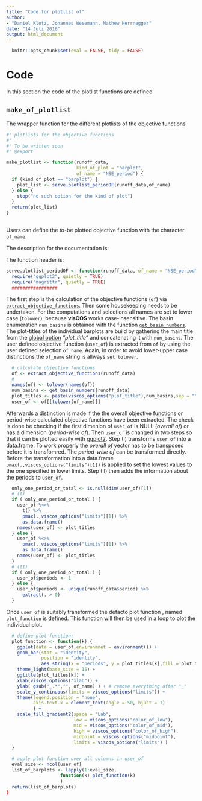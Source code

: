 ```yaml
---
title: "Code for plotlist of"
author: 
- "Daniel Klotz, Johannes Wesemann, Mathew Herrnegger"
date: "14 Juli 2016"
output: html_document
---
```


```r
  knitr::opts_chunk$set(eval = FALSE, tidy = FALSE)
```

# Code 
In this section the code of the plotlist functions are defined

## `make_of_plotlist`
The wrapper function for the different plotlists of the objective functions

```r
#' plotlists for the objective functions 
#'
#' To be written soon
#' @export
```

```r
make_plotlist <- function(runoff_data, 
                          kind_of_plot = "barplot",
                          of_name = "NSE_period") {
  if (kind_of_plot == "barplot") {
    plot_list <- serve.plotlist_periodOF(runoff_data,of_name)
  } else {
    stop("no such option for the kind of plot")
  }
  return(plot_list)
}
  

```


Users can define the to-be plotted objective function with the character 
`of_name`. 

The description for the documentation is: 


The function header is: 
```r
serve.plotlist_periodOF <- function(runoff_data, of_name = "NSE_period") {
  require("ggplot2", quietly = TRUE)
  require("magrittr", quietly = TRUE)
  #################
```

The first step is the calculation of the objective functions (`of`) via 
[`extract_objective_functions`](LP-computing_of.html).
Then some housekeeping needs to be undertaken. For the computations and 
selections all names are set to lower case (`tolower`), because **visCOS** works
case-insensitive. The basin enumeration `num_basins` is obtained with
the function [`get_basin_numbers`](LP-helpers.html). The plot-titles 
of the individual barplots are build by gathering the main title from the 
[global option](LP-viscos_options.html) *"plot_title"* and concatenating it with 
`num_basins`. The user defined objective function (`user_of`) is extracted from 
`of` by using the user defined selection `of_name`. Again, in order to avoid 
lower-upper case distinctions the `of_name` string is allways `set tolower`. 

```r
  # calculate objective functions
  of <- extract_objective_functions(runoff_data)
  # 
  names(of) <- tolower(names(of))
  num_basins <- get_basin_numbers(runoff_data)
  plot_titles <- paste(viscos_options("plot_title"),num_basins,sep = "")
  user_of <- of[[tolower(of_name)]] 
```

Afterwards a distinction is made if the the overall 
objective functions  or period-wise calculated objective functions have been
extracted. The check is done be checking if the first dimenion of `user_of` is
NULL (*overall of*) or has a dimension (*period-wise of*). Then `user_of` is
changed in two steps so that it can be plotted easily with
[ggplot2](http://ggplot2.org/). Step (I) transforms `user_of` into a data.frame.
To work properly the *overall of* vector has to be transposed before it is 
transfomred. The *period-wise of* can be transformed directly.  Before the 
transformation into a data.frame `pmax(.,viscos_options("limits")[1])` is 
applied to set the lowest values to the one specified in lower limits.
Step (II) then adds the information about the periods to `user_of`. 
```r
  only_one_period_or_total <- is.null(dim(user_of)[1])
  # (I)
  if ( only_one_period_or_total ) {
    user_of %<>% 
      t() %>%
      pmax(.,viscos_options("limits")[1]) %>%
      as.data.frame()
    names(user_of) <- plot_titles
  } else {
    user_of %<>%
      pmax(.,viscos_options("limits")[1]) %>%
      as.data.frame()
    names(user_of) <- plot_titles
  }
  # (II)
  if ( only_one_period_or_total ) {
    user_of$periods <- 1
  } else {
    user_of$periods <- unique(runoff_data$period) %>% 
      extract(. > 0)
  }
```

Once `user_of` is suitably transformed the defacto plot function , 
named `plot_function` is defined. This function will then be used in a loop 
to plot the individual plot. 
```r
  # define plot function: 
  plot_function <- function(k) {
    ggplot(data = user_of,environmnet = environment()) +
    geom_bar(stat = "identity",
             position = "identity",
             aes_string(x = "periods", y = plot_titles[k],fill = plot_titles[k])) +
    theme_light(base_size = 15) +
    ggtitle(plot_titles[k]) +
    xlab(viscos_options("xlab")) +
    ylab( gsub("_.*","", of_name) ) + # remove everything after "_" 
    scale_y_continuous(limits = viscos_options("limits")) +
    theme(legend.position = "none",
          axis.text.x = element_text(angle = 50, hjust = 1)
          ) + 
    scale_fill_gradient2(space = "Lab",
                         low = viscos_options("color_of_low"),
                         mid = viscos_options("color_of_mid"),
                         high = viscos_options("color_of_high"),
                         midpoint = viscos_options("midpoint"),
                         limits = viscos_options("limits") )
  }
```

```r
  # apply plot function over all columns in user_of
  eval_size <- ncol(user_of)
  list_of_barplots <- lapply(1:eval_size,
                    function(k) plot_function(k)
                    )
  return(list_of_barplots)
}

```

